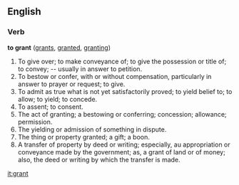 ==English==

===Verb===
'''to grant'''  ([[grants]], [[granted]], [[granting]])
#To give over; to make conveyance of; to give the possession or title of; to convey; -- usually in answer to petition.
#To bestow or confer, with or without compensation, particularly in answer to prayer or request; to give.
#To admit as true what is not yet satisfactorily proved; to yield belief to; to allow; to yield; to concede.
#To assent; to consent.
#The act of granting; a bestowing or conferring; concession; allowance; permission.
#The yielding or admission of something in dispute.
#The thing or property granted; a gift; a boon.
#A transfer of property by deed or writing; especially, au appropriation or conveyance made by the government; as, a grant of land or of money; also, the deed or writing by which the transfer is made.

[[it:grant]]